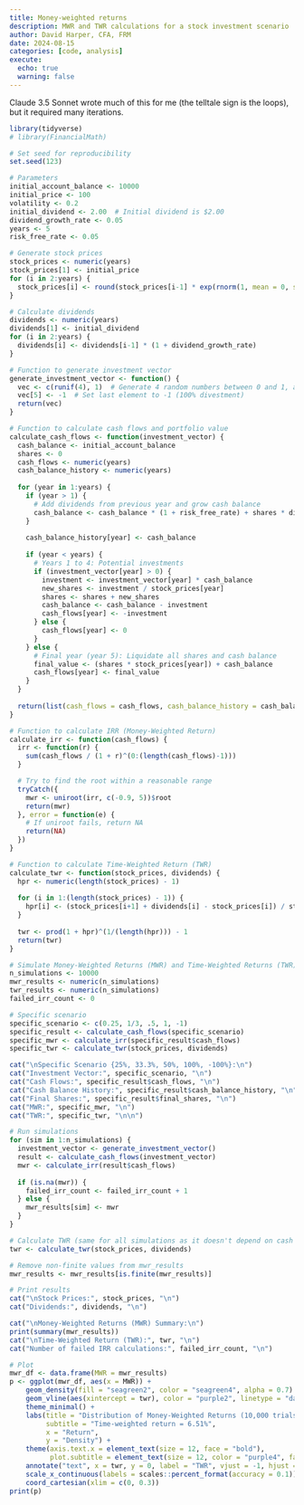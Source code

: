 ```yaml
---
title: Money-weighted returns
description: MWR and TWR calculations for a stock investment scenario
author: David Harper, CFA, FRM
date: 2024-08-15
categories: [code, analysis]
execute: 
  echo: true
  warning: false
---
```


Claude 3.5 Sonnet wrote much of this for me (the telltale sign is the loops), but it required many iterations.

```r

library(tidyverse)
# library(FinancialMath)

# Set seed for reproducibility
set.seed(123)

# Parameters
initial_account_balance <- 10000
initial_price <- 100
volatility <- 0.2
initial_dividend <- 2.00  # Initial dividend is $2.00
dividend_growth_rate <- 0.05
years <- 5
risk_free_rate <- 0.05

# Generate stock prices
stock_prices <- numeric(years)
stock_prices[1] <- initial_price
for (i in 2:years) {
  stock_prices[i] <- round(stock_prices[i-1] * exp(rnorm(1, mean = 0, sd = volatility)),2)
}

# Calculate dividends
dividends <- numeric(years)
dividends[1] <- initial_dividend
for (i in 2:years) {
  dividends[i] <- dividends[i-1] * (1 + dividend_growth_rate)
}

# Function to generate investment vector
generate_investment_vector <- function() {
  vec <- c(runif(4), 1)  # Generate 4 random numbers between 0 and 1, and add 1 at the end
  vec[5] <- -1  # Set last element to -1 (100% divestment)
  return(vec)
}

# Function to calculate cash flows and portfolio value
calculate_cash_flows <- function(investment_vector) {
  cash_balance <- initial_account_balance
  shares <- 0
  cash_flows <- numeric(years)
  cash_balance_history <- numeric(years)
  
  for (year in 1:years) {
    if (year > 1) {
      # Add dividends from previous year and grow cash balance
      cash_balance <- cash_balance * (1 + risk_free_rate) + shares * dividends[year-1]
    }
    
    cash_balance_history[year] <- cash_balance
    
    if (year < years) {
      # Years 1 to 4: Potential investments
      if (investment_vector[year] > 0) {
        investment <- investment_vector[year] * cash_balance
        new_shares <- investment / stock_prices[year]
        shares <- shares + new_shares
        cash_balance <- cash_balance - investment
        cash_flows[year] <- -investment
      } else {
        cash_flows[year] <- 0
      }
    } else {
      # Final year (year 5): Liquidate all shares and cash balance
      final_value <- (shares * stock_prices[year]) + cash_balance
      cash_flows[year] <- final_value
    }
  }
  
  return(list(cash_flows = cash_flows, cash_balance_history = cash_balance_history, final_shares = shares))
}

# Function to calculate IRR (Money-Weighted Return)
calculate_irr <- function(cash_flows) {
  irr <- function(r) {
    sum(cash_flows / (1 + r)^(0:(length(cash_flows)-1)))
  }

  # Try to find the root within a reasonable range
  tryCatch({
    mwr <- uniroot(irr, c(-0.9, 5))$root
    return(mwr)
  }, error = function(e) {
    # If uniroot fails, return NA
    return(NA)
  })
}

# Function to calculate Time-Weighted Return (TWR)
calculate_twr <- function(stock_prices, dividends) {
  hpr <- numeric(length(stock_prices) - 1)
  
  for (i in 1:(length(stock_prices) - 1)) {
    hpr[i] <- (stock_prices[i+1] + dividends[i] - stock_prices[i]) / stock_prices[i]
  }
  
  twr <- prod(1 + hpr)^(1/(length(hpr))) - 1
  return(twr)
}

# Simulate Money-Weighted Returns (MWR) and Time-Weighted Returns (TWR)
n_simulations <- 10000
mwr_results <- numeric(n_simulations)
twr_results <- numeric(n_simulations)
failed_irr_count <- 0

# Specific scenario
specific_scenario <- c(0.25, 1/3, .5, 1, -1)
specific_result <- calculate_cash_flows(specific_scenario)
specific_mwr <- calculate_irr(specific_result$cash_flows)
specific_twr <- calculate_twr(stock_prices, dividends)

cat("\nSpecific Scenario {25%, 33.3%, 50%, 100%, -100%}:\n")
cat("Investment Vector:", specific_scenario, "\n")
cat("Cash Flows:", specific_result$cash_flows, "\n")
cat("Cash Balance History:", specific_result$cash_balance_history, "\n")
cat("Final Shares:", specific_result$final_shares, "\n")
cat("MWR:", specific_mwr, "\n")
cat("TWR:", specific_twr, "\n\n")

# Run simulations
for (sim in 1:n_simulations) {
  investment_vector <- generate_investment_vector()
  result <- calculate_cash_flows(investment_vector)
  mwr <- calculate_irr(result$cash_flows)
  
  if (is.na(mwr)) {
    failed_irr_count <- failed_irr_count + 1
  } else {
    mwr_results[sim] <- mwr
  }
}

# Calculate TWR (same for all simulations as it doesn't depend on cash flows)
twr <- calculate_twr(stock_prices, dividends)

# Remove non-finite values from mwr_results
mwr_results <- mwr_results[is.finite(mwr_results)]

# Print results
cat("\nStock Prices:", stock_prices, "\n")
cat("Dividends:", dividends, "\n")

cat("\nMoney-Weighted Returns (MWR) Summary:\n")
print(summary(mwr_results))
cat("\nTime-Weighted Return (TWR):", twr, "\n")
cat("Number of failed IRR calculations:", failed_irr_count, "\n")

# Plot
mwr_df <- data.frame(MWR = mwr_results)
p <- ggplot(mwr_df, aes(x = MWR)) +
    geom_density(fill = "seagreen2", color = "seagreen4", alpha = 0.7) +
    geom_vline(aes(xintercept = twr), color = "purple2", linetype = "dashed", size = 1) +
    theme_minimal() +
    labs(title = "Distribution of Money-Weighted Returns (10,000 trials)",
         subtitle = "Time-weighted return = 6.51%",
         x = "Return",
         y = "Density") +
    theme(axis.text.x = element_text(size = 12, face = "bold"),
          plot.subtitle = element_text(size = 12, color = "purple4", face = "bold")) +
    annotate("text", x = twr, y = 0, label = "TWR", vjust = -1, hjust = -0.3, color = "purple4") +
    scale_x_continuous(labels = scales::percent_format(accuracy = 0.1)) +
    coord_cartesian(xlim = c(0, 0.3))
print(p)

```
